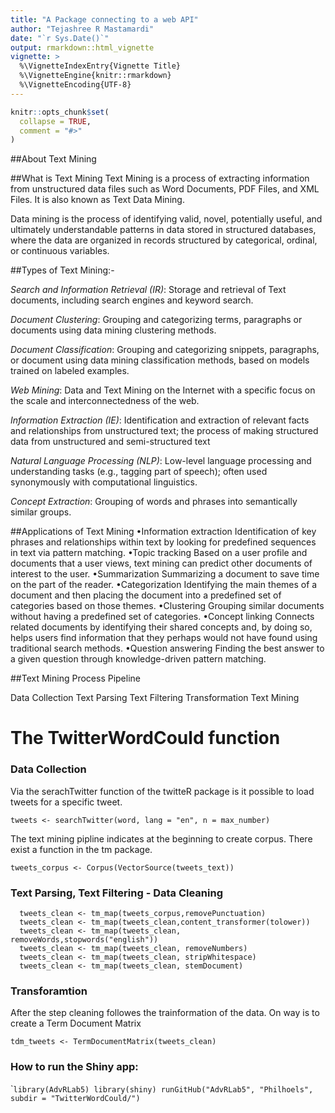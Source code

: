 ```yaml
---
title: "A Package connecting to a web API"
author: "Tejashree R Mastamardi"
date: "`r Sys.Date()`"
output: rmarkdown::html_vignette
vignette: >
  %\VignetteIndexEntry{Vignette Title}
  %\VignetteEngine{knitr::rmarkdown}
  %\VignetteEncoding{UTF-8}
---
```


```r
knitr::opts_chunk$set(
  collapse = TRUE,
  comment = "#>"
)
```


##About Text Mining

##What is Text Mining
Text Mining is a process of extracting information from unstructured data files such as Word Documents, PDF Files, and XML Files. It is also known as Text Data Mining. 

Data mining is the process of identifying valid, novel, potentially useful, and ultimately understandable patterns in data stored in structured databases, where the data are organized in records structured by categorical, ordinal, or continuous variables. 

##Types of Text Mining:-

*Search and Information Retrieval (IR)*: 
  Storage and retrieval of Text documents, including search engines and keyword search.

*Document Clustering*: 
  Grouping and categorizing terms, paragraphs or documents using data mining clustering methods. 

*Document Classification*: 
  Grouping and categorizing snippets, paragraphs, or document using data mining classification methods, based on models     trained on labeled examples. 

*Web Mining*: 
  Data and Text Mining on the Internet with a specific focus on the scale and interconnectedness of the web.

*Information Extraction (IE)*: 
  Identification and extraction of relevant facts and relationships from unstructured text; the process of making           structured data from unstructured and semi-structured text

*Natural Language Processing (NLP)*: 
  Low-level language processing and understanding tasks (e.g., tagging part of speech); often used synonymously with        computational linguistics.

*Concept Extraction*: 
  Grouping of words and phrases into semantically similar groups.
  

##Applications of Text Mining
•Information extraction
  Identification of key phrases and relationships within text by looking for predefined sequences in text via pattern       matching.
•Topic tracking
  Based on a user profile and documents that a user views, text mining can predict other documents of interest to the       user.
•Summarization
  Summarizing a document to save time on the part of the reader.
•Categorization
  Identifying the main themes of a document and then placing the document into a predefined set of categories based on      those themes.
•Clustering
  Grouping similar documents without having a predefined set of categories.
•Concept linking
  Connects related documents by identifying their shared concepts and, by doing so, helps users find information that they   perhaps would not have found using traditional search methods.
•Question answering
  Finding the best answer to a given question through knowledge-driven pattern matching.


##Text Mining Process Pipeline
  
Data Collection
Text Parsing 
Text Filtering 
Transformation 
Text Mining


# The TwitterWordCould function

### Data Collection
Via the serachTwitter function of the twitteR package is it possible to load tweets for a specific tweet.
```
tweets <- searchTwitter(word, lang = "en", n = max_number)
```

The text mining pipline indicates at the beginning to create corpus. 
There exist a function in the tm package.
```
tweets_corpus <- Corpus(VectorSource(tweets_text))
```

### Text Parsing, Text Filtering - Data Cleaning

```
  tweets_clean <- tm_map(tweets_corpus,removePunctuation)
  tweets_clean <- tm_map(tweets_clean,content_transformer(tolower))
  tweets_clean <- tm_map(tweets_clean, removeWords,stopwords("english"))
  tweets_clean <- tm_map(tweets_clean, removeNumbers)
  tweets_clean <- tm_map(tweets_clean, stripWhitespace)
  tweets_clean <- tm_map(tweets_clean, stemDocument)
```

### Transforamtion
After the step cleaning followes the trainformation of the data. 
On way is to create a Term Document Matrix
```
tdm_tweets <- TermDocumentMatrix(tweets_clean)
````

### How to run the Shiny app:
````
library(AdvRLab5)
library(shiny)
runGitHub("AdvRLab5", "Philhoels", subdir = "TwitterWordCould/")
```



